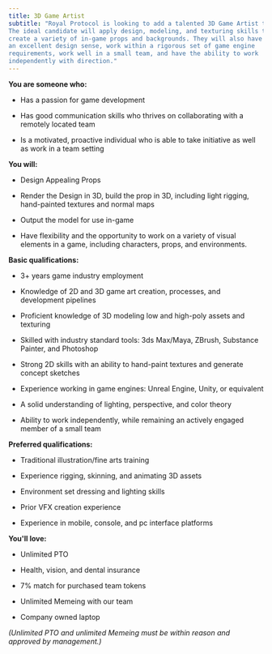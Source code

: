 ```yaml
---
title: 3D Game Artist
subtitle: "Royal Protocol is looking to add a talented 3D Game Artist to our team.
The ideal candidate will apply design, modeling, and texturing skills to
create a variety of in-game props and backgrounds. They will also have
an excellent design sense, work within a rigorous set of game engine
requirements, work well in a small team, and have the ability to work
independently with direction."
---
```


<ReadMore text="Royal Protocol is a cutting-edge software development company which uses blockchain technology to reimagine how the mainstream gaming industry could be replaced by gaming ecosystems which empower and support users instead of profiting at their expense. The current industry has normalized the implementation of predatory practices and dark patterns so successfully that it's hard to picture games without them. But we at Royal Protocol believe it's time for a change. By modernizing the way digital gaming content is created, distributed, we introduce the Royal Protocol vision of an open world which empowers users and creators alike. However, this space where participants can experience financial freedom simply by learning, growing, and playing together, can only reach its full potential when talented individuals, like yourself, join the Royal Protocol team. Will you be part of the gaming revolution?" />

**You are someone who:**

-   Has a passion for game development

-   Has good communication skills who thrives on collaborating with a
    remotely located team

-   Is a motivated, proactive individual who is able to take initiative
    as well as work in a team setting

**You will:**

-   Design Appealing Props

-   Render the Design in 3D, build the prop in 3D, including light
    rigging, hand-painted textures and normal maps

-   Output the model for use in-game

-   Have flexibility and the opportunity to work on a variety of visual
    elements in a game, including characters, props, and environments.

**Basic qualifications:**

-   3+ years game industry employment

-   Knowledge of 2D and 3D game art creation, processes, and development
    pipelines

-   Proficient knowledge of 3D modeling low and high-poly assets and
    texturing

-   Skilled with industry standard tools: 3ds Max/Maya, ZBrush,
    Substance Painter, and Photoshop

-   Strong 2D skills with an ability to hand-paint textures and generate
    concept sketches

-   Experience working in game engines: Unreal Engine, Unity, or
    equivalent

-   A solid understanding of lighting, perspective, and color theory

-   Ability to work independently, while remaining an actively engaged
    member of a small team

**Preferred qualifications:**

-   Traditional illustration/fine arts training

-   Experience rigging, skinning, and animating 3D assets

-   Environment set dressing and lighting skills

-   Prior VFX creation experience

-   Experience in mobile, console, and pc interface platforms

**You'll love:**

-   Unlimited PTO

-   Health, vision, and dental insurance

-   7% match for purchased team tokens

-   Unlimited Memeing with our team

-   Company owned laptop

*(Unlimited PTO and unlimited Memeing must be within reason and approved
by management.)*

<ApplyForm bucketId="buk_0zf53IHMb3N0usEs3725W2JN" />